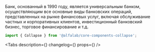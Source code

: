 

<Meta title='Компоненты/Прочие компоненты/Collapse' component={Collapse} />

<!-- Canvas -->

<Story name='Collapse'>
    <Collapse collapsedLabel='Подробнее' expandedLabel='Скрыть' isExpanded={true}>
        Банк, основанный в 1990 году, является универсальным банком, осуществляющим все основные
        виды банковских операций, представленных на рынке финансовых услуг, включая обслуживание
        частных и корпоративных клиентов, инвестиционный банковский бизнес, торговое финансирование
        и т.д.
    </Collapse>
</Story>

<!-- Docs -->

<ComponentHeader name='Collapse' version={version} package='@alfalab/core-components-collapse' />

```jsx
import { Collapse } from '@alfalab/core-components-collapse';
```

<Tabs
    description={<Description />}
    changelog={<Changelog />}
    props={<ArgsTable of={CollapseTS} />}
/>
